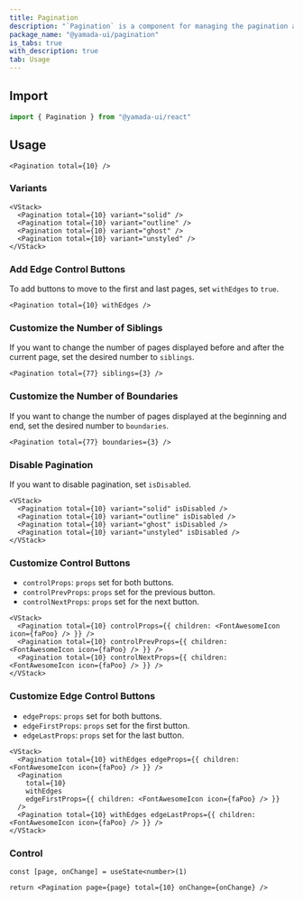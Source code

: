 ```yaml
---
title: Pagination
description: "`Pagination` is a component for managing the pagination and navigation of content."
package_name: "@yamada-ui/pagination"
is_tabs: true
with_description: true
tab: Usage
---
```


## Import

```ts
import { Pagination } from "@yamada-ui/react"
```

## Usage

```tsx
<Pagination total={10} />
```

### Variants

```tsx
<VStack>
  <Pagination total={10} variant="solid" />
  <Pagination total={10} variant="outline" />
  <Pagination total={10} variant="ghost" />
  <Pagination total={10} variant="unstyled" />
</VStack>
```

### Add Edge Control Buttons

To add buttons to move to the first and last pages, set `withEdges` to `true`.

```tsx
<Pagination total={10} withEdges />
```

### Customize the Number of Siblings

If you want to change the number of pages displayed before and after the current page, set the desired number to `siblings`.

```tsx
<Pagination total={77} siblings={3} />
```

### Customize the Number of Boundaries

If you want to change the number of pages displayed at the beginning and end, set the desired number to `boundaries`.

```tsx
<Pagination total={77} boundaries={3} />
```

### Disable Pagination

If you want to disable pagination, set `isDisabled`.

```tsx
<VStack>
  <Pagination total={10} variant="solid" isDisabled />
  <Pagination total={10} variant="outline" isDisabled />
  <Pagination total={10} variant="ghost" isDisabled />
  <Pagination total={10} variant="unstyled" isDisabled />
</VStack>
```

### Customize Control Buttons

- `controlProps`: `props` set for both buttons.
- `controlPrevProps`: `props` set for the previous button.
- `controlNextProps`: `props` set for the next button.

```tsx
<VStack>
  <Pagination total={10} controlProps={{ children: <FontAwesomeIcon icon={faPoo} /> }} />
  <Pagination total={10} controlPrevProps={{ children: <FontAwesomeIcon icon={faPoo} /> }} />
  <Pagination total={10} controlNextProps={{ children: <FontAwesomeIcon icon={faPoo} /> }} />
</VStack>
```

### Customize Edge Control Buttons

- `edgeProps`: `props` set for both buttons.
- `edgeFirstProps`: `props` set for the first button.
- `edgeLastProps`: `props` set for the last button.

```tsx
<VStack>
  <Pagination total={10} withEdges edgeProps={{ children: <FontAwesomeIcon icon={faPoo} /> }} />
  <Pagination
    total={10}
    withEdges
    edgeFirstProps={{ children: <FontAwesomeIcon icon={faPoo} /> }}
  />
  <Pagination total={10} withEdges edgeLastProps={{ children: <FontAwesomeIcon icon={faPoo} /> }} />
</VStack>
```

### Control

```tsx functional=true
const [page, onChange] = useState<number>(1)

return <Pagination page={page} total={10} onChange={onChange} />
```
